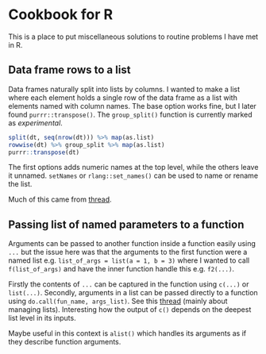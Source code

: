 # Cookbook for R

This is a place to put miscellaneous solutions to routine problems I have met in R. 

## Data frame rows to a list

Data frames naturally split into lists by columns. I wanted to make a list where each element holds a single row of the data frame as a list with elements named with column names. The base option works fine, but I later found `purrr::transpose()`. The `group_split()` function is currently marked as _experimental_.

```r
split(dt, seq(nrow(dt))) %>% map(as.list)
rowwise(dt) %>% group_split %>% map(as.list)
purrr::transpose(dt)
```

The first options adds numeric names at the top level, while the others leave it unnamed. `setNames` or `rlang::set_names()` can be used to name or rename the list.

Much of this came from [thread](https://stackoverflow.com/questions/3492379/data-frame-rows-to-a-list).

## Passing list of named parameters to a function

Arguments can be passed to another function inside a function easily using `...` but the issue here was that the arguments to the first function were a named list e.g. `list_of_args = list(a = 1, b = 3)` where I wanted to call `f(list_of_args)` and have the inner function handle this e.g. `f2(...)`.

Firstly the contents of `...` can be captured in the function using `c(...)` or `list(...)`. Secondly, arguments in a list can be passed directly to a function using `do.call(fun_name, args_list)`. See this [thread](https://stackoverflow.com/questions/9129673/passing-list-of-named-parameters-to-function) (mainly about managing lists). Interesting how the output of `c()` depends on the deepest list level in its inputs. 

Maybe useful in this context is `alist()` which handles its arguments as if they describe function arguments.
